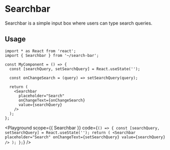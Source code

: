 

# Searchbar

Searchbar is a simple input box where users can type search queries.

## Usage

```tsx
import * as React from 'react';
import { Searchbar } from '~/search-bar';

const MyComponent = () => {
  const [searchQuery, setSearchQuery] = React.useState('');

  const onChangeSearch = (query) => setSearchQuery(query);

  return (
    <Searchbar
      placeholder="Search"
      onChangeText={onChangeSearch}
      value={searchQuery}
    />
  );
};
```

<Playground
  scope={{ Searchbar }}
  code={`
() => {
  const [searchQuery, setSearchQuery] = React.useState('');
  return (
    <Searchbar
      placeholder="Search"
      onChangeText={setSearchQuery}
      value={searchQuery}
    />
  );
};
`}
/>
